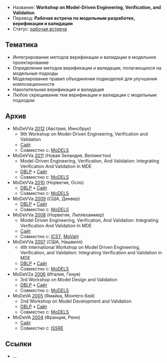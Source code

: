 * Название: '''Workshop on Model-Driven Engineering, Verification, and Validation'''
* Перевод: '''Рабочая встреча по модельным разработке, верификации и валидации'''
* Статус: [[Workshop|рабочая встреча]]

== Тематика ==
* Интегрирование методов верификации и валидации в модельное проектирование
* Определение методов верификации и валидации, полагающихся на модельные подходы
* Моделирование правил объединения подмоделей для улучшения композиционности
* Накопительная верификация и валидация
* Любое скрещивание тем верификации и валидации с модельным подходом

== Архив ==
* MoDeVVa [[2012]] (Австрия, Иннсбрук)
** 9th Workshop on Model-Driven Engineering, Verification and Validation
** [http://wwwdi.supelec.fr/modevva/ Сайт]
** Совместно с: [[MoDELS]]
* MoDeVVa [[2011]] (Новая Зеландия, Веллингтон)
** Model-Driven Engineering, Verification, And Validation: Integrating Verification And Validation In MDE
** [http://dblp.uni-trier.de/db/conf/models/models2011w.html DBLP] • [http://www.model-based-testing.de/modevva11/ Сайт]
** Совместно с: [[MoDELS]]
* MoDeVVa [[2010]] (Норвегия, Осло)
** [http://dblp.uni-trier.de/db/conf/models/models2010w.html DBLP] • [http://www.model-based-testing.de/modevva10/ Сайт]
** Совместно с: [[MoDELS]]
* MoDeVVa [[2009]] (США, Денвер)
** [http://dblp.uni-trier.de/db/conf/models/models2009w.html DBLP] • [http://www.model-based-testing.de/modevva09/ Сайт]
** Совместно с: [[MoDELS]]
* MoDeVVa [[2008]] (Норвегия, Лиллехаммер)
** Model Driven Engineering, Verification, And Validation: Integrating Verification And Validation In MDE
** [http://www.cs.colostate.edu/~ghosh/modevva2008/ Сайт]
** Совместно с: [[ICST]], [[MoVaH]]
* MoDeVVa [[2007]] (США, Нашвилл)
** 4th International Workshop on Model Driven Engineering, Verification, and Validation: Integrating Verification and Validation in MDE
** [http://dblp.uni-trier.de/db/conf/models/models2007w.html DBLP] • [http://www.modeva.org/2007/index.html Сайт]
** Совместно с: [[MoDELS]]
* MoDeV2a [[2006]] (Италия, Генуя)
** 3rd Workshop on Model Design and Validation
** [http://dblp.uni-trier.de/db/conf/models/models2006w.html DBLP] • [http://modeva.itee.uq.edu.au/ Сайт]
** Совместно с: [[MoDELS]]
* MoDeVA [[2005]] (Ямайка, Монтего-Бей)
** 2nd Workshop on Model Development and Validation
** [http://dblp.uni-trier.de/db/conf/uml/models2005se.html DBLP] • [http://www.modeva.org/2005/index.htm Сайт]
** Совместно с: [[MoDELS]]
* MoDeVA [[2004]] (Франция, Ренн)
** [http://www.issre.org/2004/program-modeva.php Сайт]
** Совместно с: [[ISSRE]]

== Ссылки ==
* …
